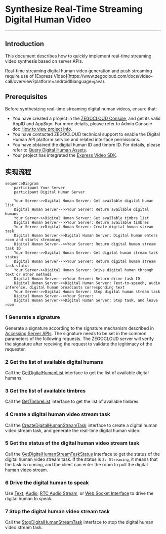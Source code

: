 # Synthesize Real-Time Streaming Digital Human Video

- - -

## Introduction

This document describes how to quickly implement real-time streaming video synthesis based on server APIs.

<Note title="Note">
Real-time streaming digital human video generation and push streaming require use of [Express Video](https://www.zegocloud.com/docs/video-call/overview?platform=android&language=java).
</Note>

## Prerequisites

Before synthesizing real-time streaming digital human videos, ensure that:
- You have created a project in the [ZEGOCLOUD Console](https://console.zegocloud.com/), and get its valid AppID and AppSign. For more details, please refer to Admin Console doc [How to view project info](https://www.zegocloud.com/docs/admin-console/view-project-information?platform=all&language=all).
- You have contacted ZEGOCLOUD technical support to enable the Digital Human API platform service and related interface permissions.
- You have obtained the digital human ID and timbre ID. For details, please refer to [Query Digital Human Assets](./describe-assets.mdx).
- Your project has integrated the [Express Video SDK](https://www.zegocloud.com/docs/video-call/overview?platform=android&language=java).

## 实现流程

```mermaid
sequenceDiagram
    participant Your Server
    participant Digital Human Server

    Your Server->>Digital Human Server: Get available digital human list
    Digital Human Server-->>Your Server: Return available digital humans
    Your Server->>Digital Human Server: Get available timbre list
    Digital Human Server-->>Your Server: Return available timbres
    Your Server->>Digital Human Server: Create digital human stream task
    Digital Human Server->>Digital Human Server: Digital human enters room and starts streaming
    Digital Human Server-->>Your Server: Return digital human stream task ID
    Your Server->>Digital Human Server: Get digital human stream task status
    Digital Human Server-->>Your Server: Return digital human stream task status
    Your Server->>Digital Human Server: Drive digital human through text or other methods
    Digital Human Server-->>Your Server: Return drive task ID
    Digital Human Server->>Digital Human Server: Text-to-speech, audio inference, digital human broadcasts corresponding text
    Your Server->>Digital Human Server: Stop digital human stream task
    Digital Human Server-->>Your Server: 
    Digital Human Server->>Digital Human Server: Stop task, and leave room
```

### 1 Generate a signature

Generate a signature according to the signature mechanism described in [Accessing Server APIs](./../server-apis/accessing-server-apis.mdx#signing-the-requests). The signature needs to be set in the common parameters of the following requests. The ZEGOCLOUD server will verify the signature after receiving the request to validate the legitimacy of the requester.

### 2 Get the list of available digital humans

Call the [GetDigitalHumanList](./../server-apis/digital-human-management/get-digital-human-list.mdx) interface to get the list of available digital humans.

### 3 Get the list of available timbres

Call the [GetTimbreList](./../server-apis/digital-human-management/get-timbre-list.mdx) interface to get the list of available timbres.

### 4 Create a digital human video stream task

Call the [CreateDigitalHumanStreamTask](./../server-apis/digital-human-streaming/create-digital-human-stream-task.mdx) interface to create a digital human video stream task, and generate the real-time digital human video.

### 5 Get the status of the digital human video stream task

Call the [GetDigitalHumanStreamTaskStatus](./../server-apis/digital-human-streaming/get-digital-human-stream-task-status.mdx) interface to get the status of the digital human video stream task. If the status is `3: Streaming`, it means that the task is running, and the client can enter the room to pull the digital human video stream.

### 6 Drive the digital human to speak

Use [Text](./../server-apis/digital-human-streaming/drive-by-text.mdx), [Audio](./../server-apis/digital-human-streaming/drive-by-audio.mdx), [RTC Audio Stream](./../server-apis/digital-human-streaming/drive-by-rtc-stream.mdx), or [Web Socket Interface](./digital-human-ws-drive.mdx) to drive the digital human to speak.

### 7 Stop the digital human video stream task

Call the [StopDigitalHumanStreamTask](./../server-apis/digital-human-streaming/stop-digital-human-stream-task.mdx) interface to stop the digital human video stream task.

